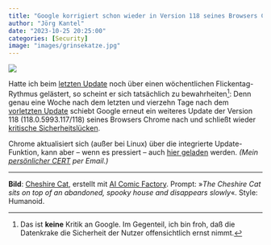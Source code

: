 ```yaml
---
title: "Google korrigiert schon wieder in Version 118 seines Browsers Chrome kritische Sicherheitslücken"
author: "Jörg Kantel"
date: "2023-10-25 20:25:00"
categories: [Security]
image: "images/grinsekatze.jpg"
---
```


[![](images/grinsekatze-b.jpg)](https://www.flickr.com/photos/schockwellenreiter/53265298824/)

Hatte ich beim [letzten Update](https://kantel.github.io/posts/2023101801_chrome_update/) noch über einen wöchentlichen Flickentag-Rythmus gelästert, so scheint er sich tatsächlich zu bewahrheiten[^1]: Denn genau eine Woche nach dem letzten und vierzehn Tage nach dem [vorletzten Update](https://kantel.github.io/posts/2023101101_chrome_alert/) schiebt Google erneut ein weiteres Update der Version 118 (118.0.5993.117/118) seines Browsers Chrome nach und schließt wieder [kritische Sicherheitslücken](https://chromereleases.googleblog.com/2023/10/stable-channel-update-for-desktop_24.html).

[^1]: Das ist **keine** Kritik an Google. Im Gegenteil, ich bin froh, daß die Datenkrake die Sicherheit der Nutzer offensichtlich ernst nimmt.

Chrome aktualisiert sich (außer bei Linux) über die integrierte Update-Funktion, kann aber -- wenn es pressiert -- auch [hier geladen](https://www.google.com/intl/de/chrome/browser/) werden. *(Mein [persönlicher CERT](http://www.gwdg.de/~mreiman1/) per Email.)*

---

**Bild**: [Cheshire Cat](https://www.flickr.com/photos/schockwellenreiter/53265298824/), erstellt mit [AI Comic Factory](http://cognitiones.kantel-chaos-team.de/multimedia/computergraphik/comicfactory.html). Prompt: »*The Cheshire Cat sits on top of an abandoned, spooky house and disappears slowly*«. Style: Humanoid.